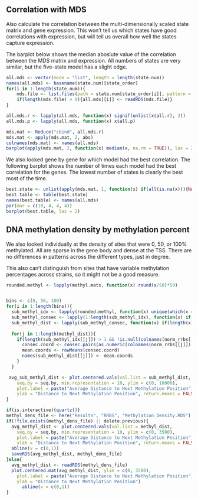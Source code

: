 
## Correlation with MDS
Also calculate the correlation between the multi-dimensionally scaled
state matrix and gene expression. This won't tell us which states
have good correlations with expression, but will tell us overall
how well the states capture expression.

The barplot below shows the median aboslute value of the correlation 
between the MDS matrix and expression. All numbers of states are very
similar, but the five-state model has a slight edge. 

```r
all.mds <- vector(mode = "list", length = length(state.num))
names(all.mds) <- basename(state.num)[state_order]
for(i in 1:length(state.num)){
	mds.file <- list.files(path = state.num[state_order[i]], pattern = "MDS_Expression_Cor", full.names = TRUE)
	if(length(mds.file) > 0){all.mds[[i]] <- readRDS(mds.file)}
}

all.mds.r <- lapply(all.mds, function(x) signif(unlist(x$all.r), 2))
all.mds.p <- lapply(all.mds, function(x) x$all.p)

mds.mat <- Reduce("cbind", all.mds.r)
mds.mat <- apply(mds.mat, 2, abs)
colnames(mds.mat) <- names(all.mds)
barplot(apply(mds.mat, 2, function(x) median(x, na.rm = TRUE)), las = 2)
```

We also looked gene by gene for which model had the best correlation.
The following barplot shows the number of times each model had the 
best correlation for the genes. The lowest number of states is clearly
the best most of the time.

```r
best.state <- unlist(apply(mds.mat, 1, function(x) if(all(is.na(x))){NA}else{which.max(x)}))
best.table <- table(best.state)
names(best.table) <- names(all.mds)
par(mar = c(10, 4, 4, 4))
barplot(best.table, las = 2)
```

## DNA methylation density by methylation percent

We also looked individually at the density of sites that were 0, 50, or 100% methylated.
All are sparse in the gene body and dense at the TSS. There are no differences in patterns
across the different types, just in degree.

This also can't distinguish from sites that have variable methylation percentages
across strains, so it might not be a good measure. 

```r
rounded.methyl <- lapply(methyl.mats, function(x) round(x/50)*50)


bins <- c(0, 50, 100)
for(i in 1:length(bins)){
  sub_methyl_idx <- lapply(rounded.methyl, function(x) unique(which(x == bins[i], arr.ind = TRUE)[,2]))
  sub_methyl_consec <- lapply(1:length(sub_methyl_idx), function(x) if(length(sub_methyl_idx[[x]]) > 1){consec.pairs(as.numeric(colnames(rounded.methyl[[x]])[sub_methyl_idx[[x]]]))}else{NA})
  sub_methyl_dist <- lapply(sub_methyl_consec, function(x) if(length(x) >  1){x[,2] - x[,1]}else{NA})
  
  for(j in 1:length(methyl_dist)){
    if(length(sub_methyl_idx[[j]]) > 1 && !is.null(colnames(norm_rrbs[[j]]))){
      consec.coord <- consec.pairs(as.numeric(colnames(norm_rrbs[[j]])[sub_methyl_idx[[j]]]))
      mean.coords <- rowMeans(consec.coord)
      names(sub_methyl_dist[[j]]) <- mean.coords
    }
  }

 avg_sub_methyl_dist <- plot.centered.vals(val.list = sub_methyl_dist, 
    seq.by = seq.by, min.representation = 10, ylim = c(0, 10000),
    plot.label = paste("Average Distance to Next Methylation Position"),
    ylab = "Distance to Next Methylation Position", return.means = FALSE)
}

if(is.interactive){quartz()}
methyl_dens_file <- here("Results", "RRBS", "Methylation_Density.RDS")
if(!file.exists(methyl_dens_file) || delete.previous){
  avg_methyl_dist <- plot.centered.vals(val.list = methyl_dist, 
    seq.by = seq.by, min.representation = 10, ylim = c(0, 3500),
    plot.label = paste("Average Distance to Next Methylation Position"),
    ylab = "Distance to Next Methylation Position", return.means = FALSE)
  abline(v = c(0,1))
  saveRDS(avg_methyl_dist, methyl_dens_file)
}else{
  avg_methyl_dist <- readRDS(methyl_dens_file)
  plot.centered.mat(avg_methyl_dist, ylim = c(0, 3500),
    plot.label = paste("Average Distance to Next Methylation Position"),
    ylab = "Distance to Next Methylation Position")
      abline(v = c(0,1))
}
```